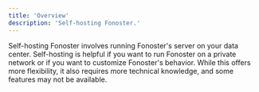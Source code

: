 ```yaml
---
title: 'Overview'
description: 'Self-hosting Fonoster.'
---
```


Self-hosting Fonoster involves running Fonoster's server on your data center. Self-hosting is helpful if you want to run Fonoster on a private network or if you want to customize Fonoster's behavior. While this offers more flexibility, it also requires more technical knowledge, and some features may not be available.